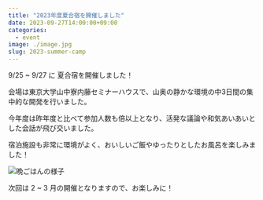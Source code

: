 ```yaml
---
title: "2023年度夏合宿を開催しました"
date: 2023-09-27T14:00:00+09:00
categories:
  - event
image: ./image.jpg
slug: 2023-summer-camp
---
```


9/25 ~ 9/27 に 夏合宿を開催しました！

会場は東京大学山中寮内藤セミナーハウスで、山奥の静かな環境の中3日間の集中的な開発を行いました。

今年度は昨年度と比べて参加人数も倍以上となり、活発な議論や和気あいあいとした会話が飛び交いました。

宿泊施設も非常に環境がよく、おいしいご飯やゆったりとしたお風呂を楽しみました！

![晩ごはんの様子](./dinner.jpg)

次回は 2 ~ 3 月の開催となりますので、お楽しみに！